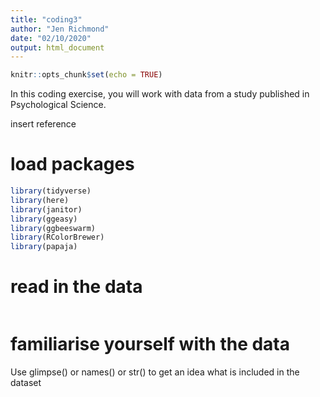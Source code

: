 ```yaml
---
title: "coding3"
author: "Jen Richmond"
date: "02/10/2020"
output: html_document
---
```


```r
knitr::opts_chunk$set(echo = TRUE)
```

In this coding exercise, you will work with data from a study published in Psychological Science. 

insert reference

# load packages

```r
library(tidyverse)
library(here)
library(janitor)
library(ggeasy)
library(ggbeeswarm)
library(RColorBrewer)
library(papaja)

```

# read in the data

```r

```

# familiarise yourself with the data

Use glimpse() or names() or str() to get an idea what is included in the dataset

```r

```

